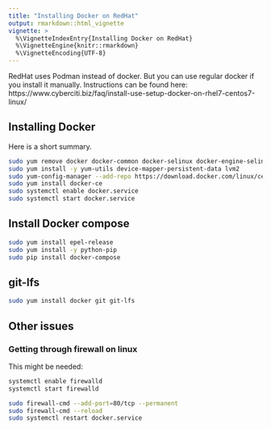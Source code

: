```yaml
---
title: "Installing Docker on RedHat"
output: rmarkdown::html_vignette
vignette: >
  %\VignetteIndexEntry{Installing Docker on RedHat}
  %\VignetteEngine{knitr::rmarkdown}
  %\VignetteEncoding{UTF-8}
---
```


RedHat uses Podman instead of docker.
But you can use regular docker if you install it manually.
Instructions can be found here: https://www.cyberciti.biz/faq/install-use-setup-docker-on-rhel7-centos7-linux/


## Installing Docker

Here is a short summary.\

```bash
sudo yum remove docker docker-common docker-selinux docker-engine-selinux && docker-engine docker-ce
sudo yum install -y yum-utils device-mapper-persistent-data lvm2
sudo yum-config-manager --add-repo https://download.docker.com/linux/centos/docker-ce.repo
sudo yum install docker-ce
sudo systemctl enable docker.service
sudo systemctl start docker.service
```


## Install Docker compose

```bash
sudo yum install epel-release
sudo yum install -y python-pip
sudo pip install docker-compose
```

## git-lfs

```bash
sudo yum install docker git git-lfs
```

## Other issues
### Getting through firewall on linux

This might be needed:
```bash
systemctl enable firewalld
systemctl start firewalld

sudo firewall-cmd --add-port=80/tcp --permanent
sudo firewall-cmd --reload
sudo systemctl restart docker.service
```
